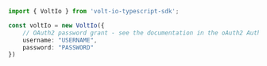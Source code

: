 ```typescript index.ts
import { VoltIo } from 'volt-io-typescript-sdk';

const voltIo = new VoltIo({
    // OAuth2 password grant - see the documentation in the oAuth2 Authentication section
    username: "USERNAME",
    password: "PASSWORD"
})
```
